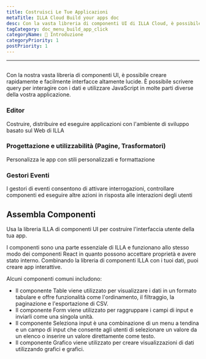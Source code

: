 ```yaml
---
title: Costruisci Le Tue Applicazioni
metaTitle: ILLA Cloud Build your apps doc
desc: Con la vasta libreria di componenti UI di ILLA Cloud, è possibile creare rapidamente e facilmente interfacce altamente lucidate
tagCategory: doc_menu_build_app_click
categoryName: 👋 Introduzione
categoryPriority: 1
postPriority: 1
---
```


* * *

## <Heading hidden>Costruisci le tue app</Heading>

Con la nostra vasta libreria di componenti UI, è possibile creare rapidamente e facilmente interfacce altamente lucide. È possibile scrivere query per interagire con i dati e utilizzare JavaScript in molte parti diverse della vostra applicazione.

### Editor

Costruire, distribuire ed eseguire applicazioni con l'ambiente di sviluppo basato sul Web di ILLA

### Progettazione e utilizzabilità (Pagine, Trasformatori)

Personalizza le app con stili personalizzati e formattazione

### Gestori Eventi

I gestori di eventi consentono di attivare interrogazioni, controllare componenti ed eseguire altre azioni in risposta alle interazioni degli utenti

## Assembla Componenti

Usa la libreria ILLA di componenti UI per costruire l'interfaccia utente della tua app.

I componenti sono una parte essenziale di ILLA e funzionano allo stesso modo dei componenti React in quanto possono accettare proprietà e avere stato interno. Combinando la libreria di componenti ILLA con i tuoi dati, puoi creare app interattive.

Alcuni componenti comuni includono:

-   Il componente Table viene utilizzato per visualizzare i dati in un formato tabulare e offre funzionalità come l'ordinamento, il filtraggio, la paginazione e l'esportazione di CSV.
-   Il componente Form viene utilizzato per raggruppare i campi di input e inviarli come una singola unità.
-   Il componente Seleziona input è una combinazione di un menu a tendina e un campo di input che consente agli utenti di selezionare un valore da un elenco o inserire un valore direttamente come testo.
-   Il componente Grafico viene utilizzato per creare visualizzazioni di dati utilizzando grafici e grafici.
